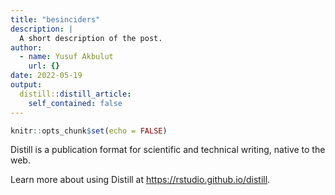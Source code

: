 ```yaml
---
title: "besinciders"
description: |
  A short description of the post.
author:
  - name: Yusuf Akbulut
    url: {}
date: 2022-05-19
output:
  distill::distill_article:
    self_contained: false
---
```



```r
knitr::opts_chunk$set(echo = FALSE)
```

Distill is a publication format for scientific and technical writing, native to the web.

Learn more about using Distill at <https://rstudio.github.io/distill>.



